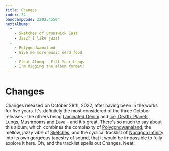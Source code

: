 ```yaml
---
title: Changes
index: 24
bandcampCode: 2202545504
nextAlbums:
  - 
    - Sketches of Brunswick East
    - Jazz? I like jazz!
  -
    - Polygondwanaland
    - Give me more music nerd food
  -
    - Float Along - Fill Your Lungs
    - I'm digging the album format!
---
```


# Changes

Changes released on October 28th, 2022, after having been in the works for five years. It's definitely the most considered of the three October releases - the others being [Laminated Denim](/albums/laminated-denim) and [Ice, Death, Planets, Lungs, Mushrooms and Lava](/albums/ice-death-planets-lungs-mushrooms-and-lava) - and it's great. There's so much to say about this album, which combines the complexity of [Polygondwanaland](/albums/polygondwanaland), the mellow, jazzy vibe of [Sketches](/albums/sketches-of-brunswick-east), and the cyclical tracklist of [Nonagon Infinity](/albums/nonagon-infinity) into its own gorgeous tapestry of sound, that it would be impossible to fully explore it here. Oh, and the tracklist spells out Changes. Neat!